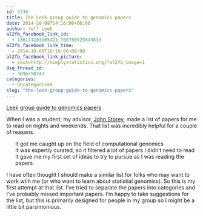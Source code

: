 ```yaml
---
id: 3336
title: The Leek group guide to genomics papers
date: 2014-10-08T14:16:00+00:00
author: Jeff Leek
al2fb_facebook_link_id:
  - 136171103105421_708786925843833
al2fb_facebook_link_time:
  - 2014-10-08T18:16:06+00:00
al2fb_facebook_link_picture:
  - post=http://simplystatistics.org/?al2fb_image=1
dsq_thread_id:
  - 3096790743
categories:
  - Uncategorized
slug: "the-leek-group-guide-to-genomics-papers"
---
```

[Leek group guide to genomics papers](https://github.com/jtleek/genomicspapers/)

When I was a student, my advisor, [John Storey](http://www.genomine.org/), made a list of papers for me to read on nights and weekends. That list was incredibly helpful for a couple of reasons.

<ul class="task-list">
  <li>
    It got me caught up on the field of computational genomics
  </li>
  <li>
    It was expertly curated, so it filtered a lot of papers I didn't need to read
  </li>
  <li>
    It gave me my first set of ideas to try to pursue as I was reading the papers
  </li>
</ul>

I have often thought I should make a similar list for folks who may want to work wtih me (or who want to learn about statistial genomics). So this is my first attempt at that list. I've tried to separate the papers into categories and I've probably missed important papers. I'm happy to take suggestions for the list, but this is primarily designed for people in my group so I might be a little bit parsimonious.

&nbsp;
